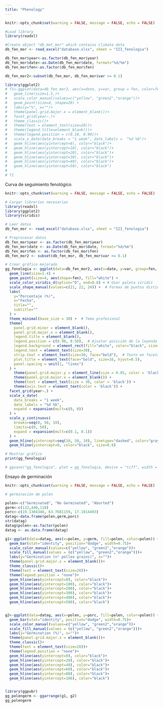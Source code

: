 ```yaml
---
title: "Phenology"
---
```


```r
knitr::opts_chunk$set(warning = FALSE, message = FALSE, echo = FALSE)

#Load library
library(readxl)

#Create object "db_met_mor" which contains climate data
db_fen_mor <- read_excel("database.xlsx", sheet = "III_fenologia")

db_fen_mor$year<-as.factor(db_fen_mor$year)
db_fen_mor$date<-as.Date(db_fen_mor$date, format="%d/%m")
db_fen_mor$fen<-as.factor(db_fen_mor$fen)

db_fen_mor2<-subset(db_fen_mor, db_fen_mor$var >= 0.1)

library(ggplot2)
# f1<-ggplot(data=db_fen_mor2, aes(x=date, y=var, group = fen, color=fen, shape=fen)) +
#   geom_line(size=1.5,)+
#   scale_color_manual(values=c("yellow", "green2","orange"))+
#   geom_point(size=4, shape=20) +
#   labs(y="%", x="")+
#   theme(panel.grid.major.x = element_blank())+
#   facet_grid(year~.)+
#   theme_classic()+
#   theme(text = element_text(size=20))+
#   theme(legend.title=element_blank())+
#   theme(legend.position = c(0.10, 0.90))+
#   scale_x_date(date_breaks = "1 week", date_labels =  "%d %b")+
#   geom_hline(aes(yintercept=0), color="black")+
#   geom_hline(aes(yintercept=10), color="black")+
#   geom_hline(aes(yintercept=20), color="black")+
#   geom_hline(aes(yintercept=30), color="black")+
#   geom_hline(aes(yintercept=40), color="black")+
#   geom_hline(aes(yintercept=50), color="black")
# 
# f1

```

Curva de seguimiento fenológico
```r
knitr::opts_chunk$set(warning = FALSE, message = FALSE, echo = FALSE)

# Cargar librerías necesarias
library(readxl)
library(ggplot2)
library(viridis)

# Leer datos
db_fen_mor <- read_excel("database.xlsx", sheet = "III_fenologia")

# Preprocesar datos
db_fen_mor$year <- as.factor(db_fen_mor$year)
db_fen_mor$date <- as.Date(db_fen_mor$date, format="%d/%m")
db_fen_mor$fen <- as.factor(db_fen_mor$fen)
db_fen_mor2 <- subset(db_fen_mor, db_fen_mor$var >= 0.1)

# Crear gráfico mejorado
gg_fenologia <- ggplot(data=db_fen_mor2, aes(x=date, y=var, group=fen, color=fen)) +
  geom_line(size=1.4) +
  geom_point(size=4, aes(shape=fen), fill="white") +
  scale_color_viridis_d(option="D", end=0.8) + # Usar paleta viridis
  scale_shape_manual(values=c(21, 22, 24)) +  # Formas de puntos distintas
  labs(
    y="Porcentaje (%)",
    x="Fecha",
    title="",
    subtitle=""
  ) +
  theme_minimal(base_size = 30) +  # Tema profesional
  theme(
    panel.grid.minor = element_blank(),
    panel.grid.major.x = element_blank(),
    legend.title = element_blank(),
    legend.position = c(0.90, 0.50),  # Ajustar posición de la leyenda
    legend.background = element_rect(fill="white", color="black", size=0.2),
    legend.text = element_text(size=30),
    strip.text = element_text(size=30, face="bold"),  # Texto en facetas
    plot.title = element_text(face="bold", size=16, hjust=0.5),
    panel.spacing = unit(1, "lines")
  ) +
    theme(panel.grid.major.y = element_line(size = 0.05, color = 'black')) +
    theme(panel.grid.major.x = element_blank()) +
    theme(text = element_text(size = 30, color = 'black')) +
    theme(axis.text = element_text(color = 'black')) +
  facet_grid(year~.) +
  scale_x_date(
    date_breaks = "1 week", 
    date_labels = "%d %b",
    expand = expansion(mult=c(0, 0))
  ) +
  scale_y_continuous(
    breaks=seq(0, 50, 10), 
    limits=c(0, 50),
    expand = expansion(mult=c(0.1, 0.1))
  ) +
  geom_hline(yintercept=seq(10, 50, 10), linetype="dashed", color="gray40", size=0.5) +
  geom_hline(yintercept=0, color="black", size=0.8)

# Mostrar gráfico
print(gg_fenologia)

# ggsave("gg_fenologia", plot = gg_fenologia, device = "tiff", width = 16, height = 8, units = "in", dpi = 300)

```

Ensayo de germinación
```r
knitr::opts_chunk$set(warning = FALSE, message = FALSE, echo = FALSE)

# germinación de polen

polen<-c("Germinated", "No Germinated", "Aborted")
germ<-c(132,440,118)
porc<-c(19.1304348,	63.7681159,	17.1014493)
datag<-data.frame(polen,germ,porc)
str(datag)
datag$polen<-as.factor(polen)
datag <- as.data.frame(datag)

g1<-ggplot(data=datag, aes(x=polen, y=germ, fill=polen, color=polen)) +
  geom_bar(stat="identity", position="dodge", width=0.75)+
  scale_color_manual(values=c("yellow", "green2","orange"))+
  scale_fill_manual(values = (c("yellow", "green2","orange")))+
  labs(y="Germination (n° pollen grains)", x="")+
  theme(panel.grid.major.x = element_blank())+
  theme_classic()+
  theme(text = element_text(size=20))+
  theme(legend.position = "none")+
  geom_hline(aes(yintercept=0), color="black")+
  geom_hline(aes(yintercept=100), color="black")+
  geom_hline(aes(yintercept=200), color="black")+
  geom_hline(aes(yintercept=300), color="black")+
  geom_hline(aes(yintercept=400), color="black")+
  geom_hline(aes(yintercept=500), color="black")


g2<-ggplot(data=datag, aes(x=polen, y=porc, fill=polen, color=polen)) +
  geom_bar(stat="identity", position="dodge", width=0.75)+
  scale_color_manual(values=c("yellow", "green2","orange"))+
  scale_fill_manual(values = (c("yellow", "green2","orange")))+
  labs(y="Germination (%)", x="")+
  theme(panel.grid.major.x = element_blank())+
  theme_classic()+
  theme(text = element_text(size=20))+
  theme(legend.position = "none")+
  geom_hline(aes(yintercept=0), color="black")+
  geom_hline(aes(yintercept=20), color="black")+
  geom_hline(aes(yintercept=40), color="black")+
  geom_hline(aes(yintercept=60), color="black")+
  geom_hline(aes(yintercept=80), color="black")+
  geom_hline(aes(yintercept=100), color="black")


library(ggpubr)
gg_polengerm <- ggarrange(g1, g2)
gg_polengerm
```

